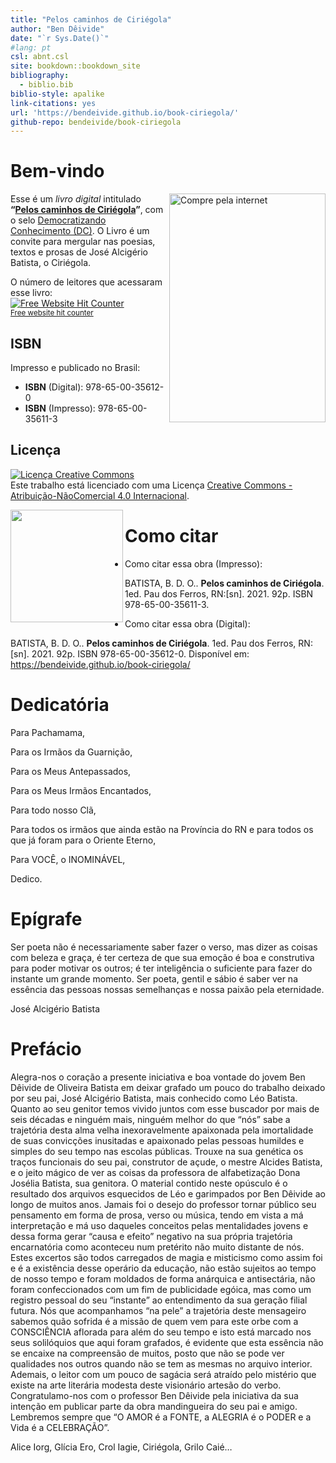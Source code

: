 ```yaml
--- 
title: "Pelos caminhos de Ciriégola"
author: "Ben Dêivide"
date: "`r Sys.Date()`"
#lang: pt
csl: abnt.csl
site: bookdown::bookdown_site
bibliography:
  - biblio.bib
biblio-style: apalike
link-citations: yes
url: 'https://bendeivide.github.io/book-ciriegola/'
github-repo: bendeivide/book-ciriegola
---
```

# Bem-vindo {-}

<a href="https://bendeivide.github.io/books/ciriegola/"><img src="capa.png" align="right" width="250" height="366" class="cover" alt="Compre pela internet" /></a> Esse é um *livro digital* intitulado __"[Pelos caminhos de Ciriégola]()"__, com o selo [Democratizando Conhecimento (DC)](https://bendeivide.github.io/dc/). O Livro é um convite para mergular nas poesias, textos e prosas de José Alcigério Batista, o Ciriégola.

O número de leitores  que acessaram esse livro:
</br>
<div align='center'><a href='https://www.free-website-hit-counter.com'><img src='https://www.free-website-hit-counter.com/c.php?d=9&id=130209&s=288' border='0' alt='Free Website Hit Counter'></a><br / ><small><a href='https://www.free-website-hit-counter.com' title="Free Website Hit Counter">Free website hit counter</a></small></div>

## ISBN {-}

Impresso e publicado no Brasil:

- __ISBN__ (Digital): 978-65-00-35612-0
- __ISBN__ (Impresso): 978-65-00-35611-3

## Licença {-}

<a rel="license" href="http://creativecommons.org/licenses/by-nc/4.0/"><img alt="Licença Creative Commons" style="border-width:0" src="https://i.creativecommons.org/l/by-nc/4.0/88x31.png" /></a><br />Este trabalho está licenciado com uma Licença <a rel="license" href="http://creativecommons.org/licenses/by-nc/4.0/">Creative Commons - Atribuição-NãoComercial 4.0 Internacional</a>.

<a href="https://bendeivide.github.io/dc/"><img src="Logo-DC-preto2.png" align="left" width="180" /></a>

# Como citar {-}

- Como citar essa obra (Impresso):

BATISTA, B. D. O.. __Pelos caminhos de Ciriégola__. 1ed. Pau dos Ferros, RN:[sn]. 2021. 92p. ISBN 978-65-00-35611-3.

- Como citar essa obra (Digital):

BATISTA, B. D. O.. __Pelos caminhos de Ciriégola__. 1ed. Pau dos Ferros, RN:[sn]. 2021. 92p. ISBN 978-65-00-35612-0. Disponível em: <https://bendeivide.github.io/book-ciriegola/>


# Dedicatória {-}

Para Pachamama,

Para os Irmãos da Guarnição,

Para os Meus Antepassados,

Para os Meus Irmãos Encantados,

Para todo nosso Clã,

Para todos os irmãos que ainda estão na Província do RN e para todos os que já foram para o Oriente Eterno,

Para VOCÊ, o INOMINÁVEL,

<div align="right" >
Dedico.
</div>


# Epígrafe {-}

Ser poeta não é necessariamente saber fazer o verso, mas dizer as coisas com beleza e graça, é ter certeza de que sua emoção é boa e construtiva para poder motivar os outros; é ter inteligência o suficiente para fazer do instante um grande momento. Ser poeta, gentil e sábio é saber ver na essência das pessoas nossas semelhanças e nossa paixão pela eternidade. 
<div align="right" >
José Alcigério Batista
</div>


# Prefácio {-}

Alegra-nos o coração a presente iniciativa e boa vontade do jovem Ben Dêivide de Oliveira Batista em deixar grafado um pouco do trabalho deixado por seu pai, José Alcigério Batista, mais conhecido como Léo Batista. Quanto ao seu genitor temos vivido juntos com esse buscador por mais de seis décadas e ninguém mais, ninguém melhor do que “nós” sabe a trajetória desta alma velha inexoravelmente apaixonada pela imortalidade de suas convicções inusitadas e apaixonado pelas pessoas humildes e simples do seu tempo nas escolas públicas. Trouxe na sua genética os traços funcionais do seu pai, construtor de açude, o mestre Alcides Batista, e o jeito mágico de ver as coisas da professora de alfabetização Dona Josélia Batista, sua genitora. O material contido neste opúsculo é o resultado dos arquivos esquecidos de Léo e garimpados por Ben Dêivide ao longo de muitos anos. Jamais foi o desejo do professor tornar público seu pensamento em forma de prosa, verso ou música, tendo em vista a má interpretação e má uso daqueles conceitos pelas mentalidades jovens e dessa forma gerar “causa e efeito” negativo na sua própria trajetória encarnatória como aconteceu num pretérito não muito distante de nós. Estes excertos são todos carregados de magia e misticismo como assim foi e é a existência desse operário da educação, não estão sujeitos ao tempo de nosso tempo e foram moldados de forma anárquica e antisectária, não foram confeccionados com um fim de publicidade egóica, mas como um registro pessoal do seu “instante” ao entendimento da sua geração filial futura. Nós que acompanhamos “na pele” a trajetória deste mensageiro sabemos quão sofrida é a missão de quem vem para este orbe com a CONSCIÊNCIA aflorada para além do seu tempo e isto está marcado nos seus solilóquios que aqui foram grafados, é evidente que esta essência não se encaixe na compreensão de muitos, posto que não se pode ver qualidades nos outros quando não se tem as mesmas no arquivo interior. Ademais, o leitor com um pouco de sagácia será atraído pelo mistério que existe na arte literária modesta deste visionário artesão do verbo. Congratulamo-nos com o professor Ben Dêivide pela iniciativa da sua intenção em publicar parte da obra mandingueira do seu pai e amigo. Lembremos sempre que “O AMOR é a FONTE, a ALEGRIA é o PODER e a Vida é a CELEBRAÇÃO”.

<div align="right" >
Alice Iorg, Glícia Ero, Crol Iagie, Ciriégola, Grilo Caié...
</div>
